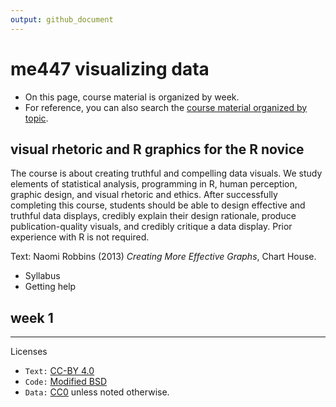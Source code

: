 ```yaml
---
output: github_document 
---
```


# me447 visualizing data

- On this page, course material is organized by week.  
- For reference, you can also search the [course material organized by topic]().  

## visual rhetoric and R graphics for the R novice

The course is about creating truthful and compelling data visuals. We study elements of statistical analysis, programming in R, human perception, graphic design, and visual rhetoric and ethics. After successfully completing this course, students should be able to design effective and truthful data displays, credibly explain their design rationale, produce publication-quality visuals, and credibly critique a data display. Prior experience with R is not required. 

Text: Naomi Robbins (2013) *Creating More Effective Graphs*, Chart House. 

- Syllabus
- Getting help

## week 1




--- 
Licenses 

- `Text:` [CC-BY 4.0](https://creativecommons.org/licenses/by/4.0/) 
- `Code:` [Modified BSD](LICENSE.md) 
- `Data:` [CC0](https://wiki.creativecommons.org/wiki/CC0_use_for_data) unless noted otherwise. 

 
